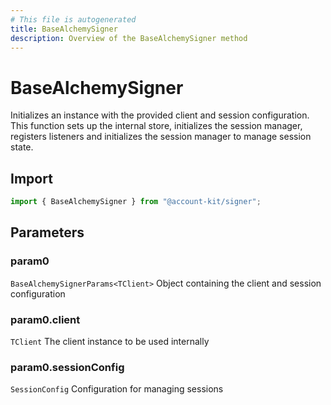 ```yaml
---
# This file is autogenerated
title: BaseAlchemySigner
description: Overview of the BaseAlchemySigner method
---
```


# BaseAlchemySigner

Initializes an instance with the provided client and session configuration.
This function sets up the internal store, initializes the session manager,
registers listeners and initializes the session manager to manage session state.

## Import

```ts
import { BaseAlchemySigner } from "@account-kit/signer";
```

## Parameters

### param0

`BaseAlchemySignerParams<TClient>`
Object containing the client and session configuration

### param0.client

`TClient`
The client instance to be used internally

### param0.sessionConfig

`SessionConfig`
Configuration for managing sessions
